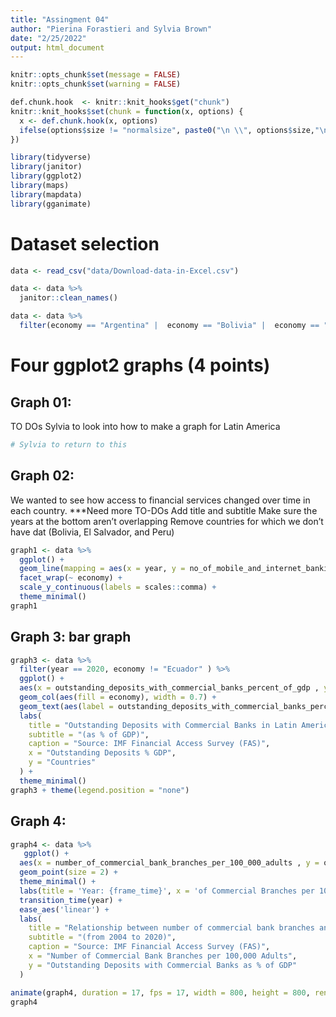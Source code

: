 ```yaml
---
title: "Assingment 04"
author: "Pierina Forastieri and Sylvia Brown"
date: "2/25/2022"
output: html_document
---
```

```r
knitr::opts_chunk$set(message = FALSE)
knitr::opts_chunk$set(warning = FALSE)

```

```r
def.chunk.hook  <- knitr::knit_hooks$get("chunk")
knitr::knit_hooks$set(chunk = function(x, options) {
  x <- def.chunk.hook(x, options)
  ifelse(options$size != "normalsize", paste0("\n \\", options$size,"\n\n", x, "\n\n \\normalsize"), x)
})

```

\begin{center}
\Huge{PPOL 670 | Assignment 4}

\Huge{Data Visualization, Markdown, and Git}
\end{center}

\vspace{0.1in}

```r
library(tidyverse)
library(janitor)
library(ggplot2)
library(maps)
library(mapdata)
library(gganimate)
```


# Dataset selection

```r
data <- read_csv("data/Download-data-in-Excel.csv")

data <- data %>%
  janitor::clean_names()

data <- data %>%
  filter(economy == "Argentina" |  economy == "Bolivia" |  economy == "Brazil" |  economy == "Chile" |  economy == "Colombia" |  economy == "Costa Rica" |  economy == "Dominican Rep." |  economy == "Ecuador" |  economy == "El Salvador" |  economy == "Guatemala" |  economy == "Honduras "|  economy == "Mexico" |  economy == "Nicaragua" |  economy == "Panama"|  economy == "Paraguay" |  economy == "Peru" |  economy == "Puerto Rico" |  economy == "Uruguay" |  economy == "Venezuela")
```

\newpage

# Four ggplot2 graphs (4 points)

## Graph 01: 
TO DOs
Sylvia to look into how to make a graph for Latin America
```r
# Sylvia to return to this
```

\newpage

## Graph 02: 

We wanted to see how access to financial services changed over time in each country. ***Need more
TO-DOs
Add title and subtitle
Make sure the years at the bottom aren't overlapping
Remove countries for which we don't have dat (Bolivia, El Salvador, and Peru)
```r
graph1 <- data %>%
  ggplot() + 
  geom_line(mapping = aes(x = year, y = no_of_mobile_and_internet_banking_transac_during_reference_yr_per_1_000_adults, color = economy)) +
  facet_wrap(~ economy) +
  scale_y_continuous(labels = scales::comma) +
  theme_minimal()
graph1
```

\newpage

## Graph 3: bar graph
```r
graph3 <- data %>% 
  filter(year == 2020, economy != "Ecuador" ) %>%
  ggplot() +
  aes(x = outstanding_deposits_with_commercial_banks_percent_of_gdp , y = economy, show.legend = FALSE) +
  geom_col(aes(fill = economy), width = 0.7) +
  geom_text(aes(label = outstanding_deposits_with_commercial_banks_percent_of_gdp), hjust = -0.1) +
  labs(
    title = "Outstanding Deposits with Commercial Banks in Latin America Countries",
    subtitle = "(as % of GDP)",
    caption = "Source: IMF Financial Access Survey (FAS)",
    x = "Outstanding Deposits % GDP",
    y = "Countries"
  ) +
  theme_minimal()
graph3 + theme(legend.position = "none")
```
\newpage

## Graph 4:
```r
graph4 <- data %>% 
   ggplot() +
  aes(x = number_of_commercial_bank_branches_per_100_000_adults , y = outstanding_deposits_with_commercial_banks_percent_of_gdp, color = economy) +
  geom_point(size = 2) +
  theme_minimal() +
  labs(title = 'Year: {frame_time}', x = 'of Commercial Branches per 100,000 adults', y = 'Outstanding deposits with commercial banks as percentage of GDP') +
  transition_time(year) +
  ease_aes('linear') +
  labs(
    title = "Relationship between number of commercial bank branches and outstanding deposits in Latin America Countries",
    subtitle = "(from 2004 to 2020)",
    caption = "Source: IMF Financial Access Survey (FAS)",
    x = "Number of Commercial Bank Branches per 100,000 Adults",
    y = "Outstanding Deposits with Commercial Banks as % of GDP"
  ) 

animate(graph4, duration = 17, fps = 17, width = 800, height = 800, renderer = gifski_renderer())
graph4
```





